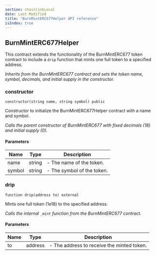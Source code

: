 ```yaml
---
section: chainlinkLocal
date: Last Modified
title: "BurnMintERC677Helper API reference"
isIndex: true
---
```


## BurnMintERC677Helper

This contract extends the functionality of the BurnMintERC677 token contract to
include a `drip` function that mints one full token to a specified address.

_Inherits from the BurnMintERC677 contract and sets the token name, symbol,
decimals, and initial supply in the constructor._

### constructor

```solidity
constructor(string name, string symbol) public
```

Constructor to initialize the BurnMintERC677Helper contract with a name and
symbol.

_Calls the parent constructor of BurnMintERC677 with fixed decimals (18) and
initial supply (0)._

#### Parameters

| Name   | Type   | Description                |
| ------ | ------ | -------------------------- |
| name   | string | - The name of the token.   |
| symbol | string | - The symbol of the token. |

### drip

```solidity
function drip(address to) external
```

Mints one full token (1e18) to the specified address.

_Calls the internal `_mint` function from the BurnMintERC677 contract._

#### Parameters

| Name | Type    | Description                                |
| ---- | ------- | ------------------------------------------ |
| to   | address | - The address to receive the minted token. |

